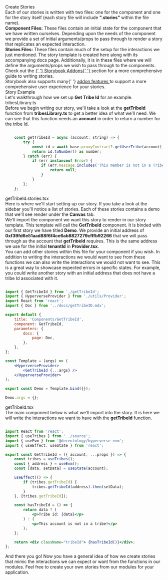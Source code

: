 
<Meta title="Get Started/Stories" />

<style>{`
  .heading {
    --dark: '#000000';
    font-weight: 900;
    font-size: 32px;
    letter-spacing: 1px;
    line-height: 24px;
    margin-bottom: 20px;
    margin-top: 40px;
    font-family: "PT Sans", Calibri, Tahoma, sans-serif;
}
  .subheading {
    --mediumdark: '#999999';
    font-weight: 900;
    font-size: 18px;
    color: #999;
    letter-spacing: 4px;
    line-height: 24px;
    text-transform: uppercase;
    margin-bottom: 12px;
    margin-top: 40px;
    font-family: "PT Sans", Calibri, Tahoma, sans-serif;
  }

  .body {
    color: '#999';
    font-weight: 200;
    font-size: 16px;
    letter-spacing: 0px;
    line-height: 21px;
    margin-bottom: 12px;
    margin-top: 8px;
    font-family: "PT Sans", Calibri, Tahoma, sans-serif;
  }

  @font-face {
  font-family: "Fira Sans";
  src: url('fonts/fira/eot/FiraSans-Regular.eot');
  src: url('fonts/fira/eot/FiraSans-Regular.eot') format('embedded-opentype'),
       url('fonts/fira/woff2/FiraSans-Regular.woff2') format('woff2'),
       url('fonts/fira/woff/FiraSans-Regular.woff') format('woff'),
       url('fonts/fira/woff2/FiraSans-Regular.ttf') format('truetype');
}

  .link-list {
    display: grid;
    grid-template-columns: 1fr;
    grid-template-rows: 1fr 1fr;
    row-gap: 10px;
    font-family: "PT Sans", Calibri, Tahoma, sans-serif;
  
  }

  @media (min-width: 620px) {
    .link-list {
      row-gap: 20px;
      column-gap: 20px;
      grid-template-columns: 1fr 1fr;
      font-family: "PT Sans", Calibri, Tahoma, sans-serif;
      
    }
  }

  @media all and (-ms-high-contrast:none) {
  .link-list {
      display: -ms-grid;
      -ms-grid-columns: 1fr 1fr;
      -ms-grid-rows: 1fr 1fr;
      font-family: "PT Sans", Calibri, Tahoma, sans-serif;
    }
  }

  .link-item {
    display: block;
    padding: 20px 30px 20px 15px;
    border: 1px solid #00000010;
    border-radius: 5px;
    transition: background 150ms ease-out, border 150ms ease-out, transform 150ms ease-out;
    color: #ffffff;
    display: flex;
    align-items: flex-start;
    background: #19495e;
    font-family: "PT Sans", Calibri, Tahoma, sans-serif;
  }

  .link-item:hover {
    transform: translate3d(0, -3px, 0);
    box-shadow: rgba(0, 0, 0, 0.08) 0 3px 10px 0;
    background: #246685;
    font-family: "PT Sans", Calibri, Tahoma, sans-serif;
  }

  .link-item:active {
    border-color: #1EA7FD;
    transform: translate3d(0, 0, 0);
    font-family: "PT Sans", Calibri, Tahoma, sans-serif;

  }

  .link-item strong {
    font-weight: 700;
    display: block;
    margin-bottom: 2px;
    font-family: "PT Sans", Calibri, Tahoma, sans-serif;
  }
  
  .link-item img {
    height: 40px;
    width: 40px;
    margin-right: 15px;
    flex: none;
    font-family: "PT Sans", Calibri, Tahoma, sans-serif;
  }

  .link-item span {
    font-size: 14px;
    line-height: 20px;
    font-family: "PT Sans", Calibri, Tahoma, sans-serif;
  }

  .tip {
    display: inline-block;
    border-radius: 1em;
    font-size: 11px;
    line-height: 12px;
    font-weight: 700;
    background: #E7FDD8;
    color: #66BF3C;
    padding: 4px 12px;
    margin-right: 10px;
    vertical-align: top;
  }

  .tip-wrapper {
    font-size: 13px;
    line-height: 20px;
    margin-top: 40px;
    margin-bottom: 40px;
  }

  .tip-wrapper code {
    font-size: 12px;
    display: inline-block;
  }

  
`}</style>

<div className="heading">Create Stories</div>

<div className="body">
	Each of our stories is written with two files: one for the component and one for the story
	itself (each story file will include <b>".stories"</b> within the file name).
</div>

<div className="body">
	<b>Component Files:</b> These files contain an initial state for the component that we have
	written ourselves. Depending upon the needs of the component we provide a set of initial
	arguments/props to pass through to render a story that replicates an expected interaction.
</div>

<div className="body">
	<b>Stories Files:</b> These files contain much of the setup for the interactions we just
	mentioned. The story template is created here along with its accompanying docs page.
	Additionally, it is in these files where we will define the arguments/props we wish to pass
	through to the components.
</div>

<div className="body">
	Check out the
	<a href="https://storybook.js.org/docs/react/get-started/whats-a-story">
		{' '}
		Storybook Addons{' '}
	</a> section for a more comprehensive guide to writing stories.
</div>

<div className="body">
	Storybook also supports many{' '}
	<a href="https://storybook.js.org/docs/react/essentials/introduction"> addon features </a> to
	support a more comprehensive user experience for your stories.
</div>

<div className="subheading">Story Example</div>

<div className="body">Let's walkthrough how we set up <b>Get Tribe Id</b> for an example.</div>

<div className="subheading">tribesLibrary.ts</div>

<div className="body">Before we begin writing our story, we'll take a look at the <b>getTribeId</b> function from <b>tribesLibrary.ts</b> to
get a better idea of what we'll need. We can see that this function needs an <b>account</b> in order to return a number for the tribe Id.</div>

```jsx

	const getTribeId = async (account: string) => {
		try {
			const id = await base.proxyContract?.getUserTribe(account);
			return id.toNumber() as number;
		} catch (err) {
			if (err instanceof Error) {
				if (err.message.includes('This member is not in a Tribe!')) {
					return null;
				}
			}
		};
	};

```

<div className="subheading">getTribeId.stories.tsx</div>

<div className="body">Here is where we'll start setting up our story. If you take a look at the sidebar
you'll notice a list of stories. Each of these stories contains a demo that we'll see
render under the <b>Canvas</b> tab.</div>

<div className="body">We'll import the component we want this story to render in our story template. This template
will call the <b>GetTribeId</b> component. It is binded with our first story we have titled <b>Demo</b>.
We provide an initial address of <b>0xf39fd6e51aad88f6f4ce6ab8827279cfffb92266</b> that we will pass
through as the account that <b>getTribeId</b> requires. This is the same address we use for the initial 
<b> tenantId</b> in <b>Provider.tsx</b>.</div>

<div className="body">You can add other stories within this file for your component if you wish. In addition to writing
the interactions we would want to see from these functions we can also write the interactions we would
not want to see. This is a great way to showcase expected errors in specific states. For example, you could
write another story with an initial address that does not have a tribe Id associated with it.</div>

```jsx

import { GetTribeId } from './getTribeId';
import { HyperverseProvider } from './utils/Provider';
import React from 'react';
import { Doc } from '../docs/getTribeID.mdx';

export default {
	title: 'Components/GetTribeId',
	component: GetTribeId,
	parameters: {
		docs: {
			page: Doc,
		},
	},
};

const Template = (args) => (
	<HyperverseProvider>
		<GetTribeId {...args} />
	</HyperverseProvider>
);

export const Demo = Template.bind({});

Demo.args = {};

```

<div className="subheading">getTribeId.tsx</div>

<div className="body">The main component below is what we'll import into the story. It is here we will write the
interactions we want to have with the <b>getTribeId</b> function.</div>

```jsx

import React from 'react';
import { useTribes } from '../source';
import { useEvm } from '@decentology/hyperverse-evm';
import { useEffect, useState } from 'react';

export const GetTribeId = ({ account, ...props }) => {
	const tribes = useTribes();
	const { address } = useEvm();
	const [data, setData] = useState(account);

	useEffect(() => {
		if (tribes.getTribeId) {
			tribes.getTribeId(address).then(setData);
		}
	}, [tribes.getTribeId]);

	const hasTribeId = () => {
		return data ? (
			<p>Tribe id: {data}</p>
		) : (
			<p>This account is not in a tribe!</p>
		);
	};

	return <div className="tribeId"> {hasTribeId()}</div>;
};

```

<div className="body">And there you go! Now you have a general idea of how we create stories that mimic the interactions
we can expect or want from the functions in our modules. Feel free to create your own stories from our
modules for your application.</div>

